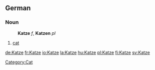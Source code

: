 ==German==
===Noun===
:'''Katze''' ''f'', '''Katzen''' ''pl''
#[[cat]]

[[Category:Cat]]

[[de:Katze]]
[[fr:Katze]]
[[io:Katze]]
[[la:Katze]]
[[hu:Katze]]
[[pl:Katze]]
[[fi:Katze]]
[[sv:Katze]]